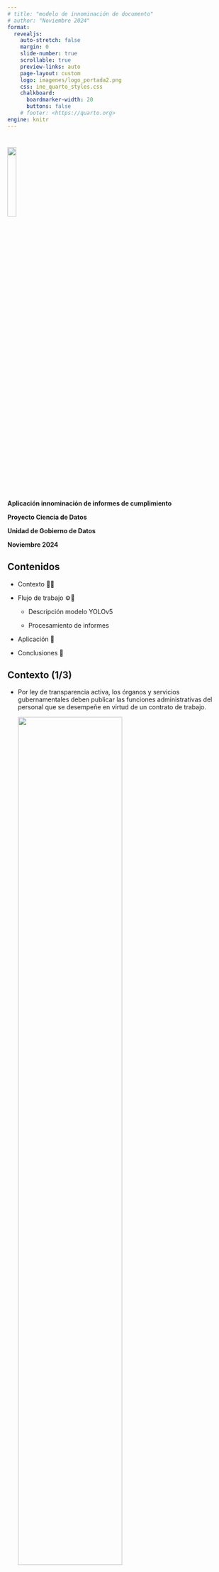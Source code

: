```yaml
---
# title: "modelo de innominación de documento"
# author: "Noviembre 2024"
format:
  revealjs:
    auto-stretch: false
    margin: 0
    slide-number: true
    scrollable: true
    preview-links: auto
    page-layout: custom
    logo: imagenes/logo_portada2.png
    css: ine_quarto_styles.css
    chalkboard: 
      boardmarker-width: 20
      buttons: false
    # footer: <https://quarto.org>
engine: knitr
---
```


#


<!---
# TODO: this does not work
 ![](imagenes/logo_portada2.png){.center style="width: 20%;"}   
--->

[]{.linea-superior} 
[]{.linea-inferior} 

<!---
 <img src="imagenes/logo_portada2.png" style="width: 20%"/>  
--->

<img src="imagenes/logo_portada2.png" width="20%"/>  


[**Aplicación innominación de informes de cumplimiento**]{.big-par .center-justified}

[**Proyecto Ciencia de Datos**]{.medium-par.center-justified}

[**Unidad de Gobierno de Datos**]{.small-par.center-justified}

[**Noviembre 2024**]{.big-par .center-justified}


## Contenidos  

- Contexto 📄🤔

- Flujo de trabajo ⚙️🔨

    - Descripción modelo YOLOv5
    
    - Procesamiento de informes

- Aplicación 🤖
  
- Conclusiones 🚀


<!---
 ![](imagenes/overview-mode.png){.border} 

--->

## Contexto (1/3)

:::{.incremental .medium-par}

- Por ley de transparencia activa, los órganos y servicios gubernamentales deben publicar las funciones administrativas del personal que se desempeñe en virtud de un contrato de trabajo.

  [<img src="imagenes/plots/transparencia_activa1.PNG" width="70%"/>]{.center} 

- En el caso del personal con contrato a honorarios, estos deben realizar mensualmente un informe de cumplimiento, en donde se describen las actividades realizas durante el mes.

- En estos documentos, existe información confidencial de las personas: el RUN (Rol Único Nacional) y firma, los cuales deben ser **censurados** en la publicación.

:::

## Contexto (2/3) {chalkboard-buttons="true"}

Ejemplo informe de cumplimiento:

[<img src="imagenes/plots/ej_informe1.png" width="70%"/>]{.center} 


## Contexto (3/3)

. . .

:::{.incremental .medium-par}

- Cantidad de informes de cumplimiento de honorarios en el INE:

    |Antes de CENSO| Durante de CENSO*|
    |---|---|
    |256|1519|
    
    [* *Cantidad identificada durante junio*]{.small-par .center}
    
    
    
- Lo cual se transforma en un trabajo manual muy extenso para la unidad de transparencia y atención ciudadana del INE.

:::

<br>

. . . 

[¿Cómo innominamos estos documentos?]{.center} 

. . .

[¡Creación de modelo con deep learning que detecte y censure runes y firmas 😃!]{.center} 



## Flujo de trabajo | Descripción modelo YOLOv5

:::{.incremental}

- El modelo YOLO *You Only Look Once*, es un modelo de detección de objetos diseñado con transformadores de visión, los cuales nos ayudan a identificar patrones dentro de las imágenes. 

    [<img src="imagenes/plots/img.jpg" width="70%"/>]{.center}

:::



## Flujo de trabajo | Descripción modelo YOLOv5

:::{.incremental}

- Este modelo pre-entrenado posee diferentes versiones:

    [<img src="imagenes/plots/model_comparison.png" width="70%"/>]{.center}

- Toda la información disponible la pueden encontrar en su repositorio de [github](https://github.com/ultralytics/yolov5)

:::




## Flujo de trabajo | Entrenamiento 


Para entrenar el modelo, necesitamos datos que nos muestren donde están los objetos que queremos detectar. 

. . .

Para ello preparamos un dataset de la siguiente forma:

. . .

:::{.incremental .medium-par}

- **Paso 1**: Procesar informe ➔ Transformar formato de pdf a imagen.
  
  
- **Paso 2**: Etiquetar imágenes

  - Para el etiquetado de imágenes se utilizó la aplicación [*make-sense*](https://github.com/SkalskiP/make-sense?tab=readme-ov-file) (opensource).
  
    [<img src="imagenes/plots/ejemplo_make_sense.png" width="70%"/>]{.center}
    
    Se etiquetaron aproximadamente **1300** imágenes.
  
:::

<br>


## Flujo de trabajo | Procesamiento de informes

[<img src="imagenes/plots/Slide1.jpg" width = "105%"/>]{.center} 


## Flujo de trabajo | Procesamiento de informes

[<img src="imagenes/plots/Slide2.jpg" width = "105%"/>]{.center} 


## Flujo de trabajo | Procesamiento de informes

[<img src="imagenes/plots/Slide3.jpg" width = "105%"/>]{.center} 


## Flujo de trabajo | Procesamiento de informes

[<img src="imagenes/plots/Slide4.jpg" width = "105%"/>]{.center} 

## Flujo de trabajo | Procesamiento de informes

[<img src="imagenes/plots/Slide5.jpg" width = "105%"/>]{.center} 


## Flujo de trabajo | Procesamiento de informes

[<img src="imagenes/plots/Slide6.jpg" width = "105%"/>]{.center} 


## Flujo de trabajo | Procesamiento de informes

[<img src="imagenes/plots/Slide6.jpg" width = "105%"/>]{.center}


## Aplicación 

::: {.incremental .medium-par}

- Todo este flujo ha sido posible gracias al trabajo colaborativo entre el equipo de arquitectura y ciencia de datos 👨‍💻 👩‍💻: 
  
  - Hugo Vega, Bernardino Ramirez, Felipe Jimenez, Juan Concha, Ricardo Pizzaro, Klaus Lehmann y Javiera Preuss.


    [[<img src="imagenes/plots/aplicacion.png" width ="50%"/>]{.center}](https://informes-transparencia.ine.cl/)

:::


## Conclusiones {.medium-par}

::: incremental

- Este flujo fue aplicado durante ocho meses por el equipo PCD y durante los dos últimos meses por la unidad de transparencia.

- Aprovechando los avances en visión de computadores y la capacidad de _fine-tuning_ de estos
modelos, logramos entrenar uno que realiza esta tarea específica con alta precisión.

- Utilizando una arquitectura sencilla fue posible empaquetar el modelo, facilitando su
ejecución a los usuarios finales.

- Considerando que es un problema que podrían tener otras instituciones, el modelo tiene
potencial de ser escalado.

- Actualmente, se pueden encontrar los informes innominados en el portal de transparencia [link](https://inechile.sharepoint.com/sites/Informesdecumplimiento/Documentos%20compartidos/Forms/AllItems.aspx?id=%2Fsites%2FInformesdecumplimiento%2FDocumentos%20compartidos%2FInformes%20de%20Cumplimiento&p=true&ga=1&LOF=1):

  [[<img src="imagenes/plots/portal_transparencia.png" width="60%"/>]{.center}](https://www.portaltransparencia.cl/PortalPdT/directorio-de-organismos-regulados/?org=AH007)


:::

#

[]{.linea-superior} 
[]{.linea-inferior} 

<!---
 <img src="imagenes/logo_portada2.png" style="width: 20%"/>  
--->

<img src="imagenes/logo_portada2.png" width="20%"/>  


[**Aplicación innominación de informes de cumplimiento**]{.big-par .center-justified}

[**Proyecto Ciencia de Datos**]{.medium-par.center-justified}

[**Unidad de Gobierno de Datos**]{.small-par.center-justified}

[**Noviembre 2024**]{.big-par .center-justified}


## ANEXO | Modelamiento- Descripción modelo YOLOv5

:::{.incremental}

- El modelo YOLOv *You Only Look Once*, es un modelo de detección de objetos proveniente del paquete *Ultralytics*, diseñado con deep learning. 

- El modelo cuenta con 24 capas convolucionales y 2 capas de conexión completa.

- Este modelo pre-entrenado posee diferentes versiones:

    [<img src="imagenes/plots/model_comparison.png" width="70%"/>]{.center}

- Toda la información disponible la pueden encontrar en su repositorio de [github](https://github.com/ultralytics/yolov5)

:::

<br>



## ANEXO | Modelamiento- Entrenamiento (2/2)

:::{.incremental .medium-par}

- **Paso 2**: Etiquetar imágenes
  - Las ventajas de esta aplicación es que es de libre uso, el formato de etiquetado es compatible con el requerido para entrenar el modelo YOLOv5 y es de fácil uso.

  - Se etiquetaron al rededor de 1000 imágenes. 
  
- **Paso 3**: Setting del modelo*

  - Para el entrenamiento, se utilizan las 20 primeras capas pre-entrenadas, agregando 4 capas convolucionales y 2 capas de conexión completa.
  
  - Se realizaron 70 epoch, lo cual se demoró en ejecutar al rededor de 9 hrs
  
:::

. . .

<br>

[*Para más información de como entrenar modelos YOLOv, visitar el siguiente [link](https://docs.ultralytics.com/es/yolov5/tutorials/train_custom_data/)]{.small-par}


## ANEXO | Modelamiento- Innominación de informes

Una vez entrenado el modelo, la metodología para realizar la innominación sigue el siguiente flujo:

. . .

:::{.incremental .medium-par}

- **Paso 1**: Procesar informe

  - Transformar el formato de pdf a imagen.
  
  
- **Paso 2**: Identificar RUN y firmas

  - Para cada conjunto de imágenes de un informe, se identificaran las firmas y el run.
  
  - Una vez identificada la sección donde están los objetos, se ocultarán las secciones con un rectángulo negro.
  
  - En cada uno de los informes, en total debe existir un run y 2 firmas. En el caso de no cumplir esta condición, se etiquetará el documento como *informe dudoso* y se registrará para que el equipo encargado realice la revisión manual.
  
- **Paso 3**: Transformar el informe a su formato original

  - Realizar unión de imágenes y generar pdf.

:::



## ANEXO | Empaquetado


[<img src="imagenes/diagrama.png" width="100%"/>]{.center} 


## ANEXO | Estructura: Flask {.medium-par}


![](imagenes/flask-logo.png){.float-right width=25%  }



- Flask es un _microframework_ para desarrollo web de backend, famoso por ser sencillo, liviano y flexible. Es la base de otros frameworks más complejos como FastAPI.

- Flask funciona como backend de la aplicación, comunicándose con el frontend y manejando
las lógicas de la aplicación: subida y extracción de informes, manejo de errores y éxitos,
gestión de requests del cliente.

- Una vez extraidos los informes, ocurren dos cosas: se da inicio a la _task_ que se encarga
de anonimizar los informes y se le da fin al request, idealmente, con un mensaje de éxito.

- La _task_ es manejada por Celery y Redis


## ANEXO | Estructura: Celery + Redis {.medium-par}

![](imagenes/celery.png){.float-right width=20%  }
![](imagenes/plus.png){.big-margin .float-right width=10%   }

![](imagenes/logo-redis.png){.float-right width=25%  }

::: incremental
- Celery es una cola de _tasks_ asíncrona y distribuida.

- Redis funciona como _broker_ y _backend_ de Celery, funcionando como data store _in-memory_.

- Una vez comienza la _task_, la conexión con el cliente se corta y Celery se encarga de ejecutarla:
  - Obtiene las predicciones para cada informe.
  - Guarda los resultados en MinIO.
  - Envía un mail de notificación con link de descarga.



- En este contexto, Redis como _broker_ se encarga de la comunicación entre Flask y Celery y como _backend_ se encarga de guardar los resultados y el estado actual de la tarea.


::: {.fragment}
::: {.callout-note appearance="simple" }
En este caso utilizamos un solo trabajador a la vez, por lo que no estamos 
utilizando todas las capacidades de Celery.
:::
:::
:::





## ANEXO | Estructura: MinIO {.medium-par}

![](imagenes/minio-logo-4.png){.float-right width=30%  }

::: incremental
- MinIO actúa como capa de almacenamiento, por lo que aloja los archivos .zip que contienen
los informes anonimizados.
- Además, nos permite compartir un link de descarga que expira luego de un tiempo fijado por
nosotros.

:::


